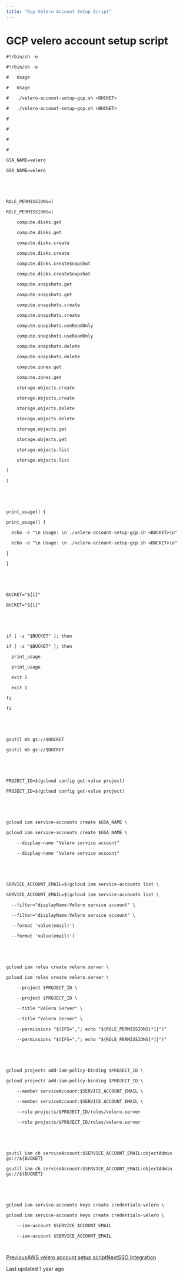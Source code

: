 ```yaml
---
title: "Gcp Velero Account Setup Script"
---
```


# GCP velero account setup script

```
#!/bin/sh -e

#!/bin/sh -e

#   Usage

#   Usage

#   ./velero-account-setup-gcp.sh <BUCKET>

#   ./velero-account-setup-gcp.sh <BUCKET>

#

#

#

#

GSA_NAME=velero

GSA_NAME=velero





ROLE_PERMISSIONS=(

ROLE_PERMISSIONS=(

    compute.disks.get

    compute.disks.get

    compute.disks.create

    compute.disks.create

    compute.disks.createSnapshot

    compute.disks.createSnapshot

    compute.snapshots.get

    compute.snapshots.get

    compute.snapshots.create

    compute.snapshots.create

    compute.snapshots.useReadOnly

    compute.snapshots.useReadOnly

    compute.snapshots.delete

    compute.snapshots.delete

    compute.zones.get

    compute.zones.get

    storage.objects.create

    storage.objects.create

    storage.objects.delete

    storage.objects.delete

    storage.objects.get

    storage.objects.get

    storage.objects.list

    storage.objects.list

)

)





print_usage() {

print_usage() {

  echo -e "\n Usage: \n ./velero-account-setup-gcp.sh <BUCKET>\n"

  echo -e "\n Usage: \n ./velero-account-setup-gcp.sh <BUCKET>\n"

}

}





BUCKET="${1}"

BUCKET="${1}"





if [ -z "$BUCKET" ]; then

if [ -z "$BUCKET" ]; then

  print_usage

  print_usage

  exit 1

  exit 1

fi

fi





gsutil mb gs://$BUCKET

gsutil mb gs://$BUCKET





PROJECT_ID=$(gcloud config get-value project)

PROJECT_ID=$(gcloud config get-value project)





gcloud iam service-accounts create $GSA_NAME \

gcloud iam service-accounts create $GSA_NAME \

    --display-name "Velero service account"

    --display-name "Velero service account"





SERVICE_ACCOUNT_EMAIL=$(gcloud iam service-accounts list \

SERVICE_ACCOUNT_EMAIL=$(gcloud iam service-accounts list \

  --filter="displayName:Velero service account" \

  --filter="displayName:Velero service account" \

  --format 'value(email)')

  --format 'value(email)')





gcloud iam roles create velero.server \

gcloud iam roles create velero.server \

    --project $PROJECT_ID \

    --project $PROJECT_ID \

    --title "Velero Server" \

    --title "Velero Server" \

    --permissions "$(IFS=","; echo "${ROLE_PERMISSIONS[*]}")"

    --permissions "$(IFS=","; echo "${ROLE_PERMISSIONS[*]}")"





gcloud projects add-iam-policy-binding $PROJECT_ID \

gcloud projects add-iam-policy-binding $PROJECT_ID \

    --member serviceAccount:$SERVICE_ACCOUNT_EMAIL \

    --member serviceAccount:$SERVICE_ACCOUNT_EMAIL \

    --role projects/$PROJECT_ID/roles/velero.server

    --role projects/$PROJECT_ID/roles/velero.server





gsutil iam ch serviceAccount:$SERVICE_ACCOUNT_EMAIL:objectAdmin gs://${BUCKET}

gsutil iam ch serviceAccount:$SERVICE_ACCOUNT_EMAIL:objectAdmin gs://${BUCKET}





gcloud iam service-accounts keys create credentials-velero \

gcloud iam service-accounts keys create credentials-velero \

    --iam-account $SERVICE_ACCOUNT_EMAIL

    --iam-account $SERVICE_ACCOUNT_EMAIL



```

[PreviousAWS velero account setup script](/galileo/how-to-and-faq/enterprise-only/scheduling-automatic-backups-for-your-cluster/aws-velero-account-setup-script)[NextSSO Integration](/galileo/how-to-and-faq/enterprise-only/sso-integration)

Last updated 1 year ago